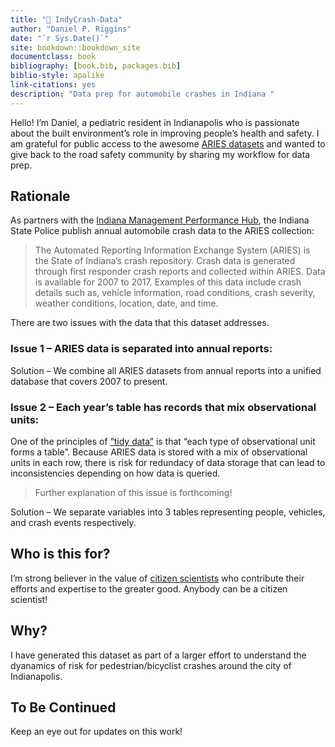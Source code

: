 ```yaml
--- 
title: "🚸 IndyCrash-Data"
author: "Daniel P. Riggins"
date: "`r Sys.Date()`"
site: bookdown::bookdown_site
documentclass: book
bibliography: [book.bib, packages.bib]
biblio-style: apalike
link-citations: yes
description: "Data prep for automobile crashes in Indiana "
---
```


Hello! I'm Daniel, a pediatric resident in Indianapolis who is passionate about the built environment's role in improving people's health and safety. I am grateful for public access to the awesome [ARIES datasets](https://hub.mph.in.gov/dataset/aries-crash-data-2007-2017) and wanted to give back to the road safety community by sharing my workflow for  data prep. 

## Rationale

As partners with the [Indiana Management Performance Hub](https://www.in.gov/mph/), the Indiana State Police publish annual automobile crash data to the ARIES collection:

> The Automated Reporting Information Exchange System (ARIES) is the State of Indiana’s crash repository. Crash data is generated through first responder crash reports and collected within ARIES. Data is available for 2007 to 2017. Examples of this data include crash details such as, vehicle information, road conditions, crash severity, weather conditions, location, date, and time.

There are two issues with the data that this dataset addresses.

### Issue 1 -- ARIES data is separated into annual reports:

Solution -- We combine all ARIES datasets from annual reports into a unified database that covers 2007 to present.

### Issue 2 -- Each year's table has records that mix observational units:

One of the principles of ["tidy data"](https://tidyr.tidyverse.org/articles/tidy-data.html) is that "each type of observational unit forms a table". Because ARIES data is stored with a mix of observational units in each row, there is risk for redundacy of data storage that can lead to inconsistencies depending on how data is queried. 

> Further explanation of this issue is forthcoming!

Solution -- We separate variables into 3 tables representing people, vehicles, and crash events respectively.

## Who is this for?

I'm strong believer in the value of [citizen scientists](https://en.wikipedia.org/wiki/Citizen_science) who contribute their efforts and expertise to the greater good. Anybody can be a citizen scientist!

## Why?

I have generated this dataset as part of a larger effort to understand the dyanamics of risk for pedestrian/bicyclist crashes around the city of Indianapolis. 

## To Be Continued

Keep an eye out for updates on this work!